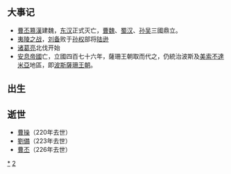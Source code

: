 {{unreferenced|time=2018-08-23T08:35:11+00:00}}
{{DecadeTOC|220}}
== 大事记 ==
* [[曹丕篡漢|曹丕篡漢]]建魏，[[东汉|东汉]]正式灭亡，[[曹魏|曹魏]]、[[蜀汉|蜀汉]]、[[孙吴|孙吴]]三國鼎立。
* [[夷陵之战|夷陵之战]]，[[刘备|刘备]]败于[[孙权|孙权]]部将[[陆逊|陆逊]]
* [[诸葛亮|诸葛亮]]北伐开始
* [[安息帝國|安息帝國]]亡，立國四百七十六年，薩珊王朝取而代之，仍統治波斯及[[美索不達米亞|美索不達米亞]]地區，即[[波斯|波斯]][[薩珊王朝|薩珊王朝]]。

== 出生 ==

== 逝世 ==
* [[曹操|曹操]]（220年去世）
* [[劉備|劉備]]（223年去世）
* [[曹丕|曹丕]]（226年去世）
{{世紀|3}}

[[Category:220年代|*]]
[[Category:3世纪各年代|2]]